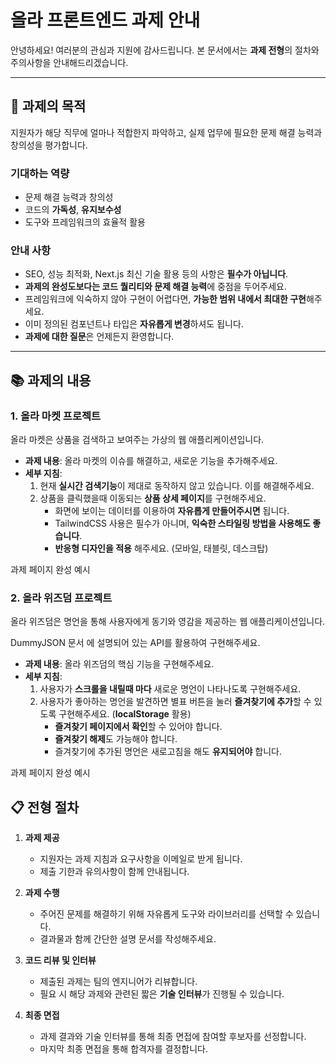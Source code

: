 
# 올라 프론트엔드 과제 안내

안녕하세요!
여러분의 관심과 지원에 감사드립니다. 본 문서에서는 **과제 전형**의 절차와 주의사항을 안내해드리겠습니다.

---

## 🎯 과제의 목적

지원자가 해당 직무에 얼마나 적합한지 파악하고, 실제 업무에 필요한 문제 해결 능력과 창의성을 평가합니다.

### 기대하는 역량

- 문제 해결 능력과 창의성
- 코드의 **가독성**, **유지보수성**
- 도구와 프레임워크의 효율적 활용

### 안내 사항

- SEO, 성능 최적화, Next.js 최신 기술 활용 등의 사항은 **필수가 아닙니다**.
- **과제의 완성도보다는 코드 퀄리티와 문제 해결 능력**에 중점을 두어주세요.
- 프레임워크에 익숙하지 않아 구현이 어렵다면, **가능한 범위 내에서 최대한 구현**해주세요.
- 이미 정의된 컴포넌트나 타입은 **자유롭게 변경**하셔도 됩니다.
- **과제에 대한 질문**은 언제든지 환영합니다.

---

## 📚 과제의 내용

### 1. **올라 마켓** 프로젝트

올라 마켓은 상품을 검색하고 보여주는 가상의 웹 애플리케이션입니다.

- **과제 내용**: 올라 마켓의 이슈를 해결하고, 새로운 기능을 추가해주세요.
- **세부 지침**:
  1. 현재 **실시간 검색기능**이 제대로 동작하지 않고 있습니다. 이를 해결해주세요.
  2. 상품을 클릭했을때 이동되는 **상품 상세 페이지**를 구현해주세요.
     - 화면에 보이는 데이터를 이용하여 **자유롭게 만들어주시면** 됩니다.
     - TailwindCSS 사용은 필수가 아니며, **익숙한 스타일링 방법을 사용해도 좋습니다**.
     - **반응형 디자인을 적용** 해주세요. (모바일, 태블릿, 데스크탑)

<div className={'flex justify-end gap-4'}>
  <Link href="/products" target={'_blank'}>
    과제 페이지
  </Link>
  <Link
    href="https://front-end-assignment-red.vercel.app/products"
    target={'_blank'}
  >
    완성 예시
  </Link>
</div>

### 2. **올라 위즈덤** 프로젝트

올라 위즈덤은 명언을 통해 사용자에게 동기와 영감을 제공하는 웹 애플리케이션입니다.

<Link href={'https://dummyjson.com/docs/quotes'} target={'_blank'}>
  DummyJSON 문서
</Link>
에 설명되어 있는 API를 활용하여 구현해주세요.

- **과제 내용**: 올라 위즈덤의 핵심 기능을 구현해주세요.
- **세부 지침**:
  1. 사용자가 **스크롤을 내릴때 마다** 새로운 명언이 나타나도록 구현해주세요.
  2. 사용자가 좋아하는 명언을 발견하면 별표 버튼을 눌러 **즐겨찾기에 추가**할 수 있도록 구현해주세요. (**localStorage** 활용)
     - **즐겨찾기 페이지에서 확인**할 수 있어야 합니다.
     - **즐겨찾기 해제**도 가능해야 합니다.
     - 즐겨찾기에 추가된 명언은 새로고침을 해도 **유지되어야** 합니다.

<div className={'flex justify-end gap-4'}>
  <Link href="/quotes" target={'_blank'}>
    과제 페이지
  </Link>
  <Link
    href="https://front-end-assignment-red.vercel.app/quotes"
    target={'_blank'}
  >
    완성 예시
  </Link>
</div>

## 📋 전형 절차

1. **과제 제공**

   - 지원자는 과제 지침과 요구사항을 이메일로 받게 됩니다.
   - 제출 기한과 유의사항이 함께 안내됩니다.

2. **과제 수행**

   - 주어진 문제를 해결하기 위해 자유롭게 도구와 라이브러리를 선택할 수 있습니다.
   - 결과물과 함께 간단한 설명 문서를 작성해주세요.

3. **코드 리뷰 및 인터뷰**

   - 제출된 과제는 팀의 엔지니어가 리뷰합니다.
   - 필요 시 해당 과제와 관련된 짧은 **기술 인터뷰**가 진행될 수 있습니다.

4. **최종 면접**
   - 과제 결과와 기술 인터뷰를 통해 최종 면접에 참여할 후보자를 선정합니다.
   - 마지막 최종 면접을 통해 합격자를 결정합니다.
